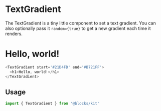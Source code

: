 
# TextGradient

The TextGradient is a tiny little component to set a text gradient. You
can also optionally pass it `random={true}` to get a new gradient each time
it renders.

<TextGradient start='#21D4FD' end='#B721FF'>
  <h1>Hello, world!</h1>
</TextGradient>

```js react-live=true
<TextGradient start='#21D4FD' end='#B721FF'>
  <h1>Hello, world!</h1>
</TextGradient>
```

## Usage

```js
import { TextGradient } from '@blocks/kit'
```
